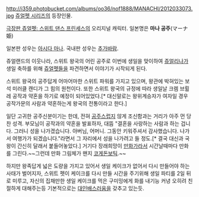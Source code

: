 http://i359.photobucket.com/albums/oo36/nof1888/MANACHI/2012033073.jpg
[[쥬얼펫 시리즈]]의 등장인물.

[[극장판 쥬얼펫: 스위트 댄스 프린세스]]의 오리지널 캐릭터.  일본명은 '''마나 공주'''(マーナ姫) 

일본판 성우는 [[아시다 마나]]. 국내판 성우는 [[추가바람]].

쥬얼랜드의 이웃나라, 스위트 왕국의 어린 공주로 이번에 생일을 맞이하여 [[쥬얼리나]]가 생일 축하를 위해 [[쥬얼펫]]들을 파견하면서 이야기가 시작되게 된다.

스위트 왕국의 공주답게 어마어마한 스위트 파워를 가지고 있으며, 왕관에 박혀있는 보석 미러클 캔디가 그 힘의 원천이다. 또한 스위트 왕국의 규정에 따라 생일날 크렘 브륄레 공작과 약혼을 하기로 예정이 되어있었다.[* 대신말로는 왕위계승자가 여자일 경우 공작가문의 사람과 약혼하는게 왕국의 전통이라고 한다.]

일단 고귀한 공주신분이기는 한데, 전혀 [[공주]]스럽지 않게 조신함과는 거리가 아주 먼 당찬 성격. 부모님이 공작과의 약혼을 발표하자, 대뜸 "결혼을 사랑하는 사람과 하는 겁니다. 그러니 성을 나가겠습니다. 아버님, 어머니. 그동안 키워주셔서 감사했습니다. 나가서 여행가가 되겠습니다."라면서 그 자리에서 성을 나가려고 들 정도.[* 결국 대신과 국왕이 간신히 달래서 붙들어놓았다.] 거기다 장래희망이 [[만화가]]라서 시간날때마다 만화를 그린다.~~그런데 만화 그림체가 왠지 [[코게돈보]]틱.~~

하지만 왕족답게 넓은 도량을 가지고 있어서 생일 케이크가 없어서 다시 만들어야 하는 사태가 벌어지자, 스위트 펫이 케이크를 다시 만들 시간을 주기위해 생일 파티를 2일 뒤로 미루고, 자신의 집채만한 생일 케이크를 먹은 구미밍에게 화를 내기능 커녕 오히려 친절하게 대해주는등 기본적으로는 [[대인배]]스러움을 갖추고 있는듯.
